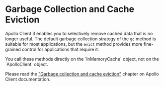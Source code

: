 
# Garbage Collection and Cache Eviction

Apollo Client 3 enables you to selectively remove cached data that is no longer useful. The default garbage collection strategy of the `gc` method is suitable for most applications, but the `evict` method provides more fine-grained control for applications that require it.

<Callout>
You call these methods directly on the `InMemoryCache` object, not on the `ApolloClient` object.
</Callout>

Please read the ["Garbage collection and cache eviction"](https://www.apollographql.com/docs/react/caching/garbage-collection/) chapter on Apollo Client documentation.
